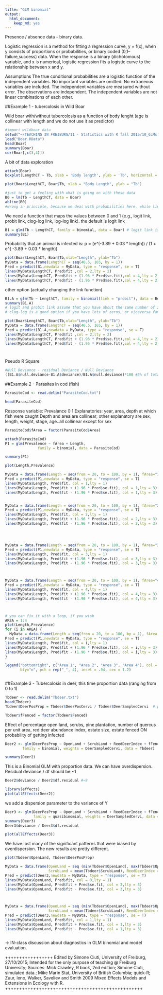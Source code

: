 ```yaml
---
title: "GLM binomial"
output: 
  html_document: 
    keep_md: yes
---
```


Presence / absence data - binary data.

Logistic regression is a method for fitting a regression curve, y = f(x), when y consists of proportions or probabilities, or binary coded (0,1--failure,success) data. When the response is a binary (dichotomous) variable, and x is numerical, logistic regression fits a logistic curve to the relationship between x and y. 


Assumptions
The true conditional probabilities are a logistic function of the independent variables.
No important variables are omitted.
No extraneous variables are included.
The independent variables are measured without error.
The observations are independent.
The independent variables are not linear combinations of each other.

##Example 1 - tubercolosis in Wild Boar

Wild boar with/without tubercolosis as a function of body lenght (age is collinear with length and we do not use it as predictor)
```r
#import wildboar data
setwd("~/TEACHING IN FREIBURG/11 - Statistics with R fall 2015/10_GLMs - Binomial and Quasi-Binomial")
load("Boar.RData")
head(Boar)
summary(Boar)
cor(Boar[,c(3,4)])
```

A bit of data exploration
```r
attach(Boar)
boxplot(LengthCT ~ Tb, xlab = 'Body length', ylab = 'Tb', horizontal = T) #certainly, not the best way to show binomial data 

plot(Boar$LengthCT, Boar$Tb, xlab = "Body Length", ylab = "Tb")

#just to get a feeling with what is going on with these data
B0 = lm(Tb ~ LengthCT, data = Boar)
abline(B0) 
#wrong in principle, because we deal with probabilities here, while linear regression also predicts negative probabilities
```
We need a function that maps the values between 0 and 1
(e.g., logit link, probit link, clog-log link, log-log link).
the default is logit link

```r
B1 = glm(Tb ~ LengthCT, family = binomial, data = Boar) # logit link is the default
summary(B1)
```

Probability that an animal is infected is:
p = (e^(-3.89 + 0.03 * length)) / (1 + e^( -3.89 + 0.03 * length))

```r
plot(Boar$LengthCT, Boar$Tb,xlab="Length", ylab="Tb")
MyData = data.frame(LengthCT = seq(46.5, 165, by = 1))
Pred = predict(B1,newdata = MyData, type = "response", se = T)
lines(MyData$LengthCT, Pred$fit ,col = 2,lty = 2)
lines(MyData$LengthCT, Pred$fit + (1.96 * Pred$se.fit),col = 4,lty = 2)
lines(MyData$LengthCT, Pred$fit - (1.96 * Pred$se.fit),col = 4,lty = 2)


```



other option (actually changing the link function)
```r
B1.A = glm(Tb ~ LengthCT, family = binomial(link = "probit"), data = Boar)
summary(B1.A)
# logit and probit link assume that you have about the same number of zeros and ones
# clog-log is a good option if you have lots of zeros, or viceversa family = binomial(link="cloglog")

plot(Boar$LengthCT, Boar$Tb,xlab="Length", ylab="Tb")
MyData = data.frame(LengthCT = seq(46.5, 165, by = 1))
Pred = predict(B1.A,newdata = MyData, type = "response", se = T)
lines(MyData$LengthCT, Pred$fit ,col = 2,lty = 2)
lines(MyData$LengthCT, Pred$fit + (1.96 * Pred$se.fit),col = 4,lty = 2)
lines(MyData$LengthCT, Pred$fit - (1.96 * Pred$se.fit),col = 4,lty = 2)




```

Pseudo R Square
```r
#Null Deviance - residual Deviance / Null Deviance
((B1.A$null.deviance-B1.A$deviance)/B1.A$null.deviance)*100 #5% of total variability explained
```



##Example 2 - Parasites in cod (fish)


```r
ParasiteCod <- read.delim("ParasiteCod.txt")

head(ParasiteCod)
```
Response variable: Prevalance 0 1
Explanatories: year, area, depth at which fish were caught
Depth and area are collinear; other explanatory are sex, length, weight, stage, age..all collinear except for sex

```r
ParasiteCod$fArea = factor(ParasiteCod$Area)

attach(ParasiteCod)
P1 = glm(Prevalence ~ fArea + Length,
               family = binomial, data = ParasiteCod)  

summary(P1)

plot(Length,Prevalence)

MyData = data.frame(Length = seq(from = 20, to = 100, by = 1), fArea="1")
Pred = predict(P1,newdata = MyData, type = "response", se = T)
lines(MyData$Length, Pred$fit, col = 1,lty = 1)
lines(MyData$Length, Pred$fit + (1.96 * Pred$se.fit), col = 1,lty = 3)
lines(MyData$Length, Pred$fit - (1.96 * Pred$se.fit), col = 1,lty = 3)


MyData = data.frame(Length = seq(from = 20, to = 100, by = 1), fArea="2")
Pred = predict(P1,newdata = MyData, type = "response", se = T)
lines(MyData$Length, Pred$fit, col = 2,lty = 1)
lines(MyData$Length, Pred$fit + (1.96 * Pred$se.fit), col = 2,lty = 3)
lines(MyData$Length, Pred$fit - (1.96 * Pred$se.fit), col = 2,lty = 3)




MyData = data.frame(Length = seq(from = 20, to = 100, by = 1), fArea="3")
Pred = predict(P1,newdata = MyData, type = "response", se = T)
lines(MyData$Length, Pred$fit, col = 3,lty = 1)
lines(MyData$Length, Pred$fit + (1.96 * Pred$se.fit), col = 3,lty = 3)
lines(MyData$Length, Pred$fit - (1.96 * Pred$se.fit), col = 3,lty = 3)



MyData = data.frame(Length = seq(from = 20, to = 100, by = 1), fArea="4")
Pred = predict(P1,newdata = MyData, type = "response", se = T)
lines(MyData$Length, Pred$fit, col = 4,lty = 1)
lines(MyData$Length, Pred$fit + (1.96 * Pred$se.fit), col = 4,lty = 3)
lines(MyData$Length, Pred$fit - (1.96 * Pred$se.fit), col = 4,lty = 3)



# you can fix it with a loop, if you wish
AREA = 1:4
plot(Length,Prevalence)
for (i in AREA) {
  MyData = data.frame(Length = seq(from = 20, to = 100, by = 1), fArea = as.factor(i))
Pred = predict(P1,newdata = MyData, type = "response", se = T)
lines(MyData$Length, Pred$fit, col = i,lty = 1)
lines(MyData$Length, Pred$fit + (1.96 * Pred$se.fit), col = i,lty = 3)
lines(MyData$Length, Pred$fit - (1.96 * Pred$se.fit), col = i,lty = 3)
}

legend("bottomright", c("Area 1", "Area 2", "Area 3", "Area 4"), col = 1:4, title = "",
       bty="n", pch = rep("_", 4), inset = .04, cex = 1.2)



```




##Example 3 - Tubercolosis in deer, this time proportion data (ranging from 0 to 1)

```r
Tbdeer <- read.delim("Tbdeer.txt")
head(Tbdeer)
Tbdeer$DeerPosProp = Tbdeer$DeerPosCervi / Tbdeer$DeerSampledCervi  # proportion of deer infected

Tbdeer$fFenced = factor(Tbdeer$Fenced)
```


Effect of percentage open land, scrubs, pine plantation, number of quercus per unit area, red deer abundance index, estate size, estate fenced ON probability of getting infected

```r
Deer2 <- glm(DeerPosProp ~ OpenLand + ScrubLand + ReedDeerIndex + fFenced,
        family = binomial, weights = DeerSampledCervi, data = Tbdeer)

summary(Deer2)


```


This is a Binomial GLM with proportion data.
We can have overdispersion. 
Residual deviance / df should be ~1

```r
Deer2$deviance / Deer2$df.residual #~9

library(effects)
plot(allEffects(Deer2))
```

we add a dispersion parameter to the variance of Y
```r
Deer3 <- glm(DeerPosProp ~ OpenLand + ScrubLand + ReedDeerIndex + fFenced,
             family = quasibinomial, weights = DeerSampledCervi, data = Tbdeer)
summary(Deer3)
Deer3$deviance / Deer3$df.residual

plot(allEffects(Deer3))
```

We have lost many of the significant patterns that were biased by overdispersion.
The new results are pretty different.


```r

plot(Tbdeer$OpenLand, Tbdeer$DeerPosProp)

MyData = data.frame(OpenLand = seq (min(Tbdeer$OpenLand), max(Tbdeer$OpenLand), 0.05),
                    ScrubLand = mean(Tbdeer$ScrubLand), ReedDeerIndex = mean(Tbdeer$ReedDeerIndex), fFenced = "0") # scenario no-fenced
Pred = predict(Deer3,newdata = MyData, type = "response", se = T)
lines(MyData$OpenLand, Pred$fit, col = 3,lty = 1)
lines(MyData$OpenLand, Pred$fit + Pred$se.fit, col = 3,lty = 3)
lines(MyData$OpenLand, Pred$fit - Pred$se.fit, col = 3,lty = 3)



MyData = data.frame(OpenLand = seq (min(Tbdeer$OpenLand), max(Tbdeer$OpenLand), 0.05),
                    ScrubLand = mean(Tbdeer$ScrubLand), ReedDeerIndex = mean(Tbdeer$ReedDeerIndex), fFenced = "1") # scenario yes-fenced
Pred = predict(Deer3,newdata = MyData, type = "response", se = T)
lines(MyData$OpenLand, Pred$fit, col = 1,lty = 1)
lines(MyData$OpenLand, Pred$fit + Pred$se.fit, col = 1,lty = 3)
lines(MyData$OpenLand, Pred$fit - Pred$se.fit, col = 1,lty = 3)



```

-> IN-class discussion about diagnostics in GLM binomial and model evaluation.

+++++++++++++++++
Edited by Simone Ciuti, University of Freiburg, 27/10/2015; 
Intended for the only purpose of teaching @ Freiburg University; 
Sources: Mick Crawley, R book, 2nd edition; Simone Ciuti, simulated data.; Mike Marin Stat, University of British Columbia; quick-R; 
Zuur, Ieno, Walker, Saveliev and Smith 2009 Mixed Effects Models and Extensions in Ecology with R.
+++++++++++++++++++++++++++++++++++++++++++++++++

